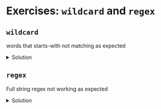 # Exercises: `wildcard` and `regex`

## `wildcard`

<Playground url="https://search-playground.mongodb.com/tools/code-sandbox/snapshots/679cab92d0df60f0254e5d64">words that starts-with not matching as expected</Playground>
<details>
  <summary>Solution</summary>
  <div>
  ```js
  "analyzer": "lucene.standard"
  ```
  The matching needs to occur at the word level, and thus needs (non-keyword) tokenization.
  
  <Playground url="https://search-playground.mongodb.com/tools/code-sandbox/snapshots/679cac0bd0df60f0254e5d66">solution</Playground>
  </div>
</details>

## ``regex``

<Playground url="https://search-playground.corp.mongodb.com/tools/code-sandbox/snapshots/679caa71d0df60f0254e5d60">Full string regex not working as expected</Playground>
<details>
  <summary>Solution</summary>
  <div>
  ```js
  "analyzer": "lucene.keyword"
  ```
  Matching needs to occur across the full string, and thus needs to be `lucene.keyword`
  analyzed so that the full string is indexed as a single unit.

  <Playground url="https://search-playground.corp.mongodb.com/tools/code-sandbox/snapshots/679caadcd0df60f0254e5d62">solution</Playground>
  </div>
</details>
